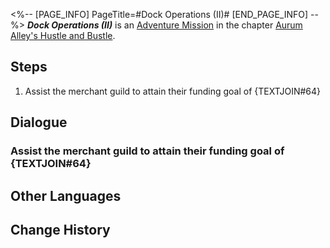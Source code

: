 <%-- [PAGE_INFO]
PageTitle=#Dock Operations (II)#
[END_PAGE_INFO] --%>
{{Stub|Dialogue, characters, and location(s)}}
{{Mission Infobox
|id            = 8003221
|title         = 
|image         = Mission Dock Operations (II).png
|type          = Adventure
|event_name    = 
|chapter       = Aurum Alley's Hustle and Bustle
|requirements  = [[Adventure Mission]] ''[[Dock Operations (II)]]'' completed
|summary       = <!--official mission summary from Fate's Atlas-->
|characters    = <!--characters that appear in this mission-->
|startLocation = <!--location as it intially appears on the mission screen-->
|world         = <!--i.e. Penacony-->
|area          = <!--i.e. A Child's Dream-->
|prev          = 
|next          = Back in Business (III)
|exp           = 
|credits       = 10000
|stellarJade   = 
|other         = {{Card List||delim=;}}
}}
'''''Dock Operations (II)''''' is an [[Adventure Mission]] in the chapter [[Aurum Alley's Hustle and Bustle]].

==Steps==
# Assist the merchant guild to attain their funding goal of {TEXTJOIN#64}

<!--
==Gameplay Notes==

--><!--
==Trial Character==

-->
==Dialogue==
{{Stub Dialogue}}
===Assist the merchant guild to attain their funding goal of {TEXTJOIN#64}===
{{Mission Description|type=adventure|location=<!--to be added-->|Help the merchant guild reach the dock's revenue goal, build up cooperation between the guild and the stores, plan reasonable routes... All these tasks will help revitalize Aurum Alley.<br />The Aurum Alley Merchant Guild accumulates funding through operating the docks. You should prioritize reaching the revenue goal and help the guild overcome their immediate crisis.}}
{{Dialogue Start}}
:{{tx}}
{{Dialogue End}}

==Other Languages==
{{Other Languages
|en   = Dock Operations (II)
|zhs  = 码头经营•其二
|zht  = 碼頭經營•其二
|ja   = 埠頭経営・その2
|ko   = 부두 경영•2
|es   = Operación en el muelle II
|fr   = Opérations des docks (II)
|ru   = Управление причалом II
|th   = การบริหารท่าเรือ 2
|vi   = Kinh Doanh Bến Cảng 2
|de   = Dockoperationen 2
|id   = Operasi Dermaga 2
|pt   = Operações da Doca (II)
}}

==Change History==
{{Change History|1.3}}
